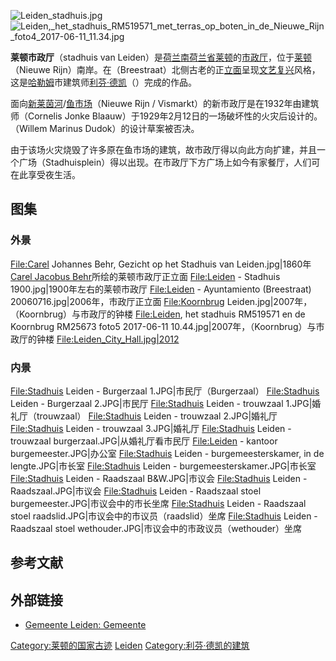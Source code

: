 {{coord|52|9|29|N|4|29|27|E|display=title|type:landmark_zoom:17_region:NL}}

[[Image:Leiden_stadhuis.jpg|thumb]]
[[Image:Leiden,_het_stadhuis_RM519571_met_terras_op_boten_in_de_Nieuwe_Rijn_foto4_2017-06-11_11.34.jpg|thumb]]

'''莱顿市政厅'''（stadhuis van Leiden）是[[荷兰|荷兰]][[南荷兰省|南荷兰省]][[莱顿|莱顿]]的[[市政厅|市政厅]]，位于[[莱顿|莱顿]]{{tsl|nl|Nieuwe Rijn|新莱茵河}}（Nieuwe Rijn）南岸。在{{tsl|nl|Breestraat (Leiden)|布里街 (莱顿)|布里街}}（Breestraat）北侧古老的正[[立面|立面]]呈现[[文艺复兴|文艺复兴]]风格，这是[[哈勒姆|哈勒姆]]市建筑师[[利芬·德凯|利芬·德凯]]（{{tsl|nl|Lieven de Key|Lieven de Key}}）完成的作品。

面向[[新莱茵河|新莱茵河]]/[[鱼市场_(莱顿)|鱼市场]]（Nieuwe Rijn / Vismarkt）的新市政厅是在1932年由建筑师{{tsl|nl|Cornelis Jonke Blaauw|科内利斯·容克·布劳}}（Cornelis Jonke Blaauw）于1929年2月12日的一场破坏性的火灾后设计的。{{tsl|nl|Willem Marinus Dudok|威廉·马里努斯·杜多克}}（Willem Marinus Dudok）的设计草案被否决。

由于该场火灾烧毁了许多原在鱼市场的建筑，故市政厅得以向此方向扩建，并且一个广场（{{tsl|nl|Stadhuisplein (Leiden)|市政厅广场 (莱顿)|市政厅广场}}Stadhuisplein）得以出现。在市政厅下方广场上如今有家餐厅，人们可在此享受夜生活。

== 图集 ==
===外景===
<gallery>
File:Carel Johannes Behr, Gezicht op het Stadhuis van Leiden.jpg|1860年[[Carel_Jacobus_Behr|Carel Jacobus Behr]]所绘的莱顿市政厅正立面
File:Leiden - Stadhuis 1900.jpg|1900年左右的莱顿市政厅
File:Leiden - Ayuntamiento (Breestraat) 20060716.jpg|2006年，市政厅正立面
File:Koornbrug Leiden.jpg|2007年，{{tsl|nl|Koornbrug|玉米桥}}（Koornbrug）与市政厅的钟楼
File:Leiden, het stadhuis RM519571 en de Koornbrug RM25673 foto5 2017-06-11 10.44.jpg|2007年，{{tsl|nl|Koornbrug|玉米桥}}（Koornbrug）与市政厅的钟楼
File:Leiden_City_Hall.jpg|2012
</gallery>

===内景===
<gallery>
File:Stadhuis Leiden - Burgerzaal 1.JPG|市民厅（Burgerzaal）
File:Stadhuis Leiden - Burgerzaal 2.JPG|市民厅
File:Stadhuis Leiden - trouwzaal 1.JPG|婚礼厅（trouwzaal）
File:Stadhuis Leiden - trouwzaal 2.JPG|婚礼厅
File:Stadhuis Leiden - trouwzaal 3.JPG|婚礼厅
File:Stadhuis Leiden - trouwzaal burgerzaal.JPG|从婚礼厅看市民厅
File:Leiden - kantoor burgemeester.JPG|办公室
File:Stadhuis Leiden - burgemeesterskamer, in de lengte.JPG|市长室
File:Stadhuis Leiden - burgemeesterskamer.JPG|市长室
File:Stadhuis Leiden - Raadszaal B&W.JPG|市议会
File:Stadhuis Leiden - Raadszaal.JPG|市议会
File:Stadhuis Leiden - Raadszaal stoel burgemeester.JPG|市议会中的市长坐席
File:Stadhuis Leiden - Raadszaal stoel raadslid.JPG|市议会中的市议员（raadslid）坐席
File:Stadhuis Leiden - Raadszaal stoel wethouder.JPG|市议会中的市政议员（wethouder）坐席
</gallery>

==参考文献==
{{reflist}}

==外部链接==
{{commonscat|Stadhuis Leiden}}
*[http://www.leiden.nl/gemeente Gemeente Leiden: Gemeente] {{Wayback|url=http://www.leiden.nl/gemeente |date=20180203064854 }}

[[Category:莱顿的国家古迹|Category:莱顿的国家古迹]]
[[Category:荷兰市政厅|Leiden]]
[[Category:利芬·德凯的建筑|Category:利芬·德凯的建筑]]